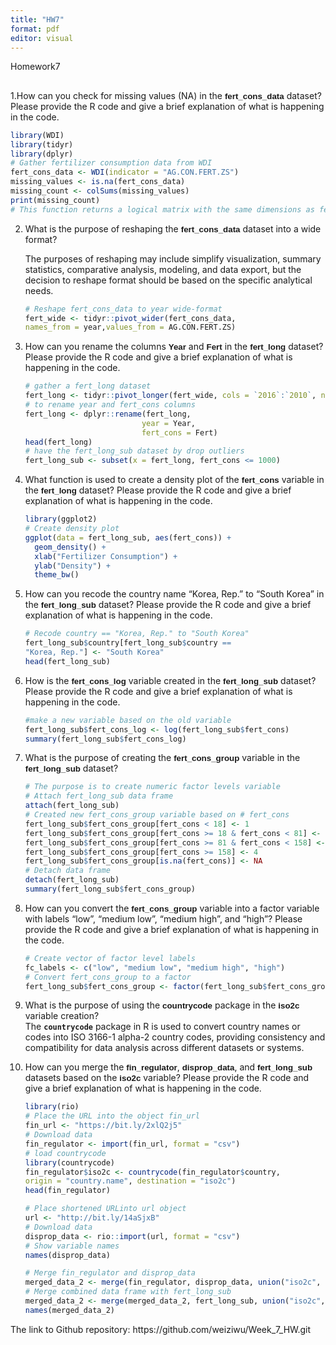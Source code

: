 ```yaml
---
title: "HW7"
format: pdf
editor: visual
---
```


Homework7

## 

1.How can you check for missing values (NA) in the **`fert_cons_data`{style="font-family: arial, helvetica, sans-serif; text-shadow: none !important; letter-spacing: normal !important; margin: 0px; padding: 0px; border: 0px; outline: 0px; font-weight: inherit; font-style: inherit; font-size: 13.3333px;"}** dataset? Please provide the R code and give a brief explanation of what is happening in the code.

```r
library(WDI)
library(tidyr)
library(dplyr)
# Gather fertilizer consumption data from WDI
fert_cons_data <- WDI(indicator = "AG.CON.FERT.ZS")
missing_values <- is.na(fert_cons_data)
missing_count <- colSums(missing_values)
print(missing_count)
# This function returns a logical matrix with the same dimensions as fert_cons_data, where each element is TRUE if the corresponding element in fert_cons_data is NA, and FALSE otherwise.
```

2.  What is the purpose of reshaping the **`fert_cons_data`{style="font-family: arial, helvetica, sans-serif; text-shadow: none !important; letter-spacing: normal !important; margin: 0px; padding: 0px; border: 0px; outline: 0px; font-weight: inherit; font-style: inherit; font-size: 13.3333px;"}** dataset into a wide format?

    The purposes of reshaping may include simplify visualization, summary statistics, comparative analysis, modeling, and data export, but the decision to reshape format should be based on the specific analytical needs.

    ```r
    # Reshape fert_cons_data to year wide-format
    fert_wide <- tidyr::pivot_wider(fert_cons_data,
    names_from = year,values_from = AG.CON.FERT.ZS)
    ```

3.  How can you rename the columns **`Year`{style="font-family: arial, helvetica, sans-serif; text-shadow: none !important; letter-spacing: normal !important; margin: 0px; padding: 0px; border: 0px; outline: 0px; font-weight: inherit; font-style: inherit; font-size: 13.3333px;"}** and **`Fert`{style="font-family: arial, helvetica, sans-serif; text-shadow: none !important; letter-spacing: normal !important; margin: 0px; padding: 0px; border: 0px; outline: 0px; font-weight: inherit; font-style: inherit; font-size: 13.3333px;"}** in the **`fert_long`{style="font-family: arial, helvetica, sans-serif; text-shadow: none !important; letter-spacing: normal !important; margin: 0px; padding: 0px; border: 0px; outline: 0px; font-weight: inherit; font-style: inherit; font-size: 13.3333px;"}** dataset? Please provide the R code and give a brief explanation of what is happening in the code.

    ```r
    # gather a fert_long dataset
    fert_long <- tidyr::pivot_longer(fert_wide, cols = `2016`:`2010`, names_to = "Year", values_to = "Fert")
    # to rename year and fert_cons columns 
    fert_long <- dplyr::rename(fert_long, 
                              year = Year, 
                              fert_cons = Fert)
    head(fert_long)
    # have the fert_long_sub dataset by drop outliers
    fert_long_sub <- subset(x = fert_long, fert_cons <= 1000)
    ```

4.  What function is used to create a density plot of the **`fert_cons`{style="font-family: arial, helvetica, sans-serif; text-shadow: none !important; letter-spacing: normal !important; margin: 0px; padding: 0px; border: 0px; outline: 0px; font-weight: inherit; font-style: inherit; font-size: 13.3333px;"}** variable in the **`fert_long`{style="font-family: arial, helvetica, sans-serif; text-shadow: none !important; letter-spacing: normal !important; margin: 0px; padding: 0px; border: 0px; outline: 0px; font-weight: inherit; font-style: inherit; font-size: 13.3333px;"}** dataset? Please provide the R code and give a brief explanation of what is happening in the code.

    ```r
    library(ggplot2)
    # Create density plot
    ggplot(data = fert_long_sub, aes(fert_cons)) +
      geom_density() + 
      xlab("Fertilizer Consumption") + 
      ylab("Density") +
      theme_bw()
    ```

5.  How can you recode the country name "Korea, Rep." to "South Korea" in the **`fert_long_sub`{style="font-family: arial, helvetica, sans-serif; text-shadow: none !important; letter-spacing: normal !important; margin: 0px; padding: 0px; border: 0px; outline: 0px; font-weight: inherit; font-style: inherit; font-size: 13.3333px;"}** dataset? Please provide the R code and give a brief explanation of what is happening in the code.

    ```r
    # Recode country == "Korea, Rep." to "South Korea"
    fert_long_sub$country[fert_long_sub$country ==
    "Korea, Rep."] <- "South Korea" 
    head(fert_long_sub)
    ```

6.  How is the **`fert_cons_log`{style="font-family: arial, helvetica, sans-serif; text-shadow: none !important; letter-spacing: normal !important; margin: 0px; padding: 0px; border: 0px; outline: 0px; font-weight: inherit; font-style: inherit; font-size: 13.3333px;"}** variable created in the **`fert_long_sub`{style="font-family: arial, helvetica, sans-serif; text-shadow: none !important; letter-spacing: normal !important; margin: 0px; padding: 0px; border: 0px; outline: 0px; font-weight: inherit; font-style: inherit; font-size: 13.3333px;"}** dataset? Please provide the R code and give a brief explanation of what is happening in the code.

    ```r
    #make a new variable based on the old variable 
    fert_long_sub$fert_cons_log <- log(fert_long_sub$fert_cons)
    summary(fert_long_sub$fert_cons_log)
    ```

7.  What is the purpose of creating the **`fert_cons_group`{style="font-family: arial, helvetica, sans-serif; text-shadow: none !important; letter-spacing: normal !important; margin: 0px; padding: 0px; border: 0px; outline: 0px; font-weight: inherit; font-style: inherit; font-size: 13.3333px;"}** variable in the **`fert_long_sub`{style="font-family: arial, helvetica, sans-serif; text-shadow: none !important; letter-spacing: normal !important; margin: 0px; padding: 0px; border: 0px; outline: 0px; font-weight: inherit; font-style: inherit; font-size: 13.3333px;"}** dataset?

    ```r
    # The purpose is to create numeric factor levels variable
    # Attach fert_long_sub data frame
    attach(fert_long_sub)
    # Created new fert_cons_group variable based on # fert_cons
    fert_long_sub$fert_cons_group[fert_cons < 18] <- 1
    fert_long_sub$fert_cons_group[fert_cons >= 18 & fert_cons < 81] <- 2
    fert_long_sub$fert_cons_group[fert_cons >= 81 & fert_cons < 158] <- 3
    fert_long_sub$fert_cons_group[fert_cons >= 158] <- 4
    fert_long_sub$fert_cons_group[is.na(fert_cons)] <- NA
    # Detach data frame
    detach(fert_long_sub)
    summary(fert_long_sub$fert_cons_group)
    ```

8.  How can you convert the **`fert_cons_group`{style="font-family: arial, helvetica, sans-serif; text-shadow: none !important; letter-spacing: normal !important; margin: 0px; padding: 0px; border: 0px; outline: 0px; font-weight: inherit; font-style: inherit; font-size: 13.3333px;"}** variable into a factor variable with labels "low", "medium low", "medium high", and "high"? Please provide the R code and give a brief explanation of what is happening in the code.

    ```r
    # Create vector of factor level labels
    fc_labels <- c("low", "medium low", "medium high", "high")
    # Convert fert_cons_group to a factor
    fert_long_sub$fert_cons_group <- factor(fert_long_sub$fert_cons_group, labels = fc_labels)
    ```

9.  What is the purpose of using the **`countrycode`{style="font-family: arial, helvetica, sans-serif; text-shadow: none !important; letter-spacing: normal !important; margin: 0px; padding: 0px; border: 0px; outline: 0px; font-weight: inherit; font-style: inherit; font-size: 13.3333px;"}** package in the **`iso2c`{style="font-family: arial, helvetica, sans-serif; text-shadow: none !important; letter-spacing: normal !important; margin: 0px; padding: 0px; border: 0px; outline: 0px; font-weight: inherit; font-style: inherit; font-size: 13.3333px;"}** variable creation?\
    The **`countrycode`** package in R is used to convert country names or codes into ISO 3166-1 alpha-2 country codes, providing consistency and compatibility for data analysis across different datasets or systems.

10. How can you merge the **`fin_regulator`{style="font-family: arial, helvetica, sans-serif; text-shadow: none !important; letter-spacing: normal !important; margin: 0px; padding: 0px; border: 0px; outline: 0px; font-weight: inherit; font-style: inherit; font-size: 13.3333px;"}**, **`disprop_data`{style="font-family: arial, helvetica, sans-serif; text-shadow: none !important; letter-spacing: normal !important; margin: 0px; padding: 0px; border: 0px; outline: 0px; font-weight: inherit; font-style: inherit; font-size: 13.3333px;"}**, and **`fert_long_sub`{style="font-family: arial, helvetica, sans-serif; text-shadow: none !important; letter-spacing: normal !important; margin: 0px; padding: 0px; border: 0px; outline: 0px; font-weight: inherit; font-style: inherit; font-size: 13.3333px;"}** datasets based on the **`iso2c`{style="font-family: arial, helvetica, sans-serif; text-shadow: none !important; letter-spacing: normal !important; margin: 0px; padding: 0px; border: 0px; outline: 0px; font-weight: inherit; font-style: inherit; font-size: 13.3333px;"}** variable? Please provide the R code and give a brief explanation of what is happening in the code.

    ```r
    library(rio)
    # Place the URL into the object fin_url
    fin_url <- "https://bit.ly/2xlQ2j5"
    # Download data
    fin_regulator <- import(fin_url, format = "csv")
    # load countrycode 
    library(countrycode)
    fin_regulator$iso2c <- countrycode(fin_regulator$country,
    origin = "country.name", destination = "iso2c")
    head(fin_regulator)

    # Place shortened URLinto url object
    url <- "http://bit.ly/14aSjxB"
    # Download data
    disprop_data <- rio::import(url, format = "csv")
    # Show variable names
    names(disprop_data)

    # Merge fin_regulator and disprop_data
    merged_data_2 <- merge(fin_regulator, disprop_data, union("iso2c", "year"), all = TRUE)
    # Merge combined data frame with fert_long_sub
    merged_data_2 <- merge(merged_data_2, fert_long_sub, union("iso2c", "year"), all = TRUE)
    names(merged_data_2)
    ```

The link to Github repository: https://github.com/weiziwu/Week_7_HW.git
